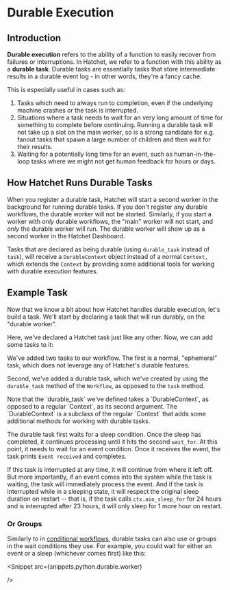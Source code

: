 

# Durable Execution

## Introduction

**Durable execution** refers to the ability of a function to easily recover from failures or interruptions. In Hatchet, we refer to a function with this ability as a **durable task**. Durable tasks are essentially tasks that store intermediate results in a durable event log - in other words, they're a fancy cache.

This is especially useful in cases such as:

1. Tasks which need to always run to completion, even if the underlying machine crashes or the task is interrupted.
2. Situations where a task needs to wait for an very long amount of time for something to complete before continuing. Running a durable task will not take up a slot on the main worker, so is a strong candidate for e.g. fanout tasks that spawn a large number of children and then wait for their results.
3. Waiting for a potentially long time for an event, such as human-in-the-loop tasks where we might not get human feedback for hours or days.

## How Hatchet Runs Durable Tasks

When you register a durable task, Hatchet will start a second worker in the background for running durable tasks. If you don't register any durable workflows, the durable worker will not be started. Similarly, if you start a worker with _only_ durable workflows, the "main" worker will not start, and _only_ the durable worker will run. The durable worker will show up as a second worker in the Hatchet Dashboard.

Tasks that are declared as being durable (using `durable_task` instead of `task`), will receive a `DurableContext` object instead of a normal `Context,` which extends the `Context` by providing some additional tools for working with durable execution features.

## Example Task

Now that we know a bit about how Hatchet handles durable execution, let's build a task. We'll start by declaring a task that will run durably, on the "durable worker".

<Snippet src={snippets.python.durable.worker} />

Here, we've declared a Hatchet task just like any other. Now, we can add some tasks to it:

<Snippet src={snippets.python.durable.worker} />

We've added two tasks to our workflow. The first is a normal, "ephemeral" task, which does not leverage any of Hatchet's durable features.

Second, we've added a durable task, which we've created by using the `durable_task` method of the `Workflow`, as opposed to the `task` method.

<Callout type="info" emoji="💡">
  Note that the `durable_task` we've defined takes a `DurableContext`, as
  opposed to a regular `Context`, as its second argument. The `DurableContext`
  is a subclass of the regular `Context` that adds some additional methods for
  working with durable tasks.
</Callout>

The durable task first waits for a sleep condition. Once the sleep has completed, it continues processing until it hits the second `wait_for`. At this point, it needs to wait for an event condition. Once it receives the event, the task prints `Event received` and completes.

If this task is interrupted at any time, it will continue from where it left off. But more importantly, if an event comes into the system while the task is waiting, the task will immediately process the event. And if the task is interrupted while in a sleeping state, it will respect the original sleep duration on restart -- that is, if the task calls `ctx.aio_sleep_for` for 24 hours and is interrupted after 23 hours, it will only sleep for 1 more hour on restart.

### Or Groups

Similarly to in [conditional workflows](./conditional-workflows.mdx#or-groups), durable tasks can also use or groups in the wait conditions they use. For example, you could wait for either an event or a sleep (whichever comes first) like this:

<Snippet
  src={snippets.python.durable.worker}
 
/>
